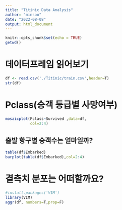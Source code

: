 ```yaml
---
title: "Titinic Data Analysis"
author: "minsoo"
date: "2022-08-08"
output: html_document
---
```


```r
knitr::opts_chunk$set(echo = TRUE) 
getwd()
```
# 데이터프레임 읽어보기



```r
df <- read.csv('./Titinic/train.csv',header=T)
str(df)
```
# Pclass(승객 등급별 사망여부)
```r
mosaicplot(Pclass~Survived ,data=df,
           col=2:4)
```

## 출발 항구별 승객수는 얼마일까?
```r
table(df$Embarked)
barplot(table(df$Embarked),col=2:4)

```
# 결측치 분포는 어떠할까요?
```r
#install.packages('VIM')
library(VIM)
aggr(df, numbers=T,prop=F)
```


